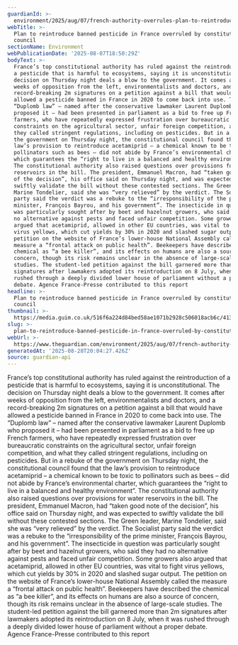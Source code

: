 ```yaml
---
guardianId: >-
  environment/2025/aug/07/french-authority-overrules-plan-to-reintroduce-banned-pesticide
webTitle: >-
  Plan to reintroduce banned pesticide in France overruled by constitutional
  council
sectionName: Environment
webPublicationDate: '2025-08-07T18:50:29Z'
bodyText: >-
  France’s top constitutional authority has ruled against the reintroduction of
  a pesticide that is harmful to ecosystems, saying it is unconstitutional. The
  decision on Thursday night deals a blow to the government. It comes after
  weeks of opposition from the left, environmentalists and doctors, and a
  record-breaking 2m signatures on a petition against a bill that would have
  allowed a pesticide banned in France in 2020 to come back into use. The
  “Duplomb law” – named after the conservative lawmaker Laurent Duplomb who
  proposed it – had been presented in parliament as a bid to free up French
  farmers, who have repeatedly expressed frustration over bureaucratic
  constraints on the agricultural sector, unfair foreign competition, and what
  they called stringent regulations, including on pesticides. But in a rebuke of
  the government on Thursday night, the constitutional council found that the
  law’s provision to reintroduce acetamiprid – a chemical known to be toxic to
  pollinators such as bees – did not abide by France’s environmental charter,
  which guarantees the “right to live in a balanced and healthy environment”.
  The constitutional authority also raised questions over provisions for water
  reservoirs in the bill. The president, Emmanuel Macron, had “taken good note
  of the decision”, his office said on Thursday night, and was expected to
  swiftly validate the bill without these contested sections. The Green leader,
  Marine Tondelier, said she was “very relieved” by the verdict. The Socialist
  party said the verdict was a rebuke to the “irresponsibility of the prime
  minister, François Bayrou, and his government”. The insecticide in question
  was particularly sought after by beet and hazelnut growers, who said they had
  no alternative against pests and faced unfair competition. Some growers also
  argued that acetamiprid, allowed in other EU countries, was vital to fight
  virus yellows, which cut yields by 30% in 2020 and slashed sugar output. The
  petition on the website of France’s lower-house National Assembly called the
  measure a “frontal attack on public health”. Beekeepers have described the
  chemical as “a bee killer”, and its effects on humans are also a source of
  concern, though its risk remains unclear in the absence of large-scale
  studies. The student-led petition against the bill garnered more than 2m
  signatures after lawmakers adopted its reintroduction on 8 July, when it was
  rushed through a deeply divided lower house of parliament without a proper
  debate. Agence France-Presse contributed to this report
headline: >-
  Plan to reintroduce banned pesticide in France overruled by constitutional
  council
thumbnail: >-
  https://media.guim.co.uk/516f6a224d84bed58ae1071b2928c506018acb6c/413_0_4088_3271/500.jpg
slug: >-
  plan-to-reintroduce-banned-pesticide-in-france-overruled-by-constitutional-council
webUrl: >-
  https://www.theguardian.com/environment/2025/aug/07/french-authority-overrules-plan-to-reintroduce-banned-pesticide
generatedAt: '2025-08-28T20:04:27.426Z'
source: guardian-api
---
```

France’s top constitutional authority has ruled against the reintroduction of a pesticide that is harmful to ecosystems, saying it is unconstitutional. The decision on Thursday night deals a blow to the government. It comes after weeks of opposition from the left, environmentalists and doctors, and a record-breaking 2m signatures on a petition against a bill that would have allowed a pesticide banned in France in 2020 to come back into use. The “Duplomb law” – named after the conservative lawmaker Laurent Duplomb who proposed it – had been presented in parliament as a bid to free up French farmers, who have repeatedly expressed frustration over bureaucratic constraints on the agricultural sector, unfair foreign competition, and what they called stringent regulations, including on pesticides. But in a rebuke of the government on Thursday night, the constitutional council found that the law’s provision to reintroduce acetamiprid – a chemical known to be toxic to pollinators such as bees – did not abide by France’s environmental charter, which guarantees the “right to live in a balanced and healthy environment”. The constitutional authority also raised questions over provisions for water reservoirs in the bill. The president, Emmanuel Macron, had “taken good note of the decision”, his office said on Thursday night, and was expected to swiftly validate the bill without these contested sections. The Green leader, Marine Tondelier, said she was “very relieved” by the verdict. The Socialist party said the verdict was a rebuke to the “irresponsibility of the prime minister, François Bayrou, and his government”. The insecticide in question was particularly sought after by beet and hazelnut growers, who said they had no alternative against pests and faced unfair competition. Some growers also argued that acetamiprid, allowed in other EU countries, was vital to fight virus yellows, which cut yields by 30% in 2020 and slashed sugar output. The petition on the website of France’s lower-house National Assembly called the measure a “frontal attack on public health”. Beekeepers have described the chemical as “a bee killer”, and its effects on humans are also a source of concern, though its risk remains unclear in the absence of large-scale studies. The student-led petition against the bill garnered more than 2m signatures after lawmakers adopted its reintroduction on 8 July, when it was rushed through a deeply divided lower house of parliament without a proper debate. Agence France-Presse contributed to this report

